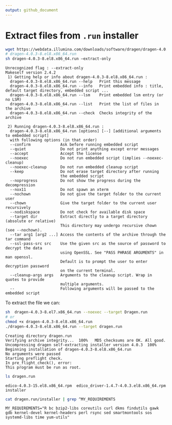 ```yaml
---
output: github_document
---
```


# Extract files from  `.run` installer

<!--

<a href="https://github.com/kmezhoud/Dragen/extract_installer/extract_installer.md" target = "_blank">
<img src="../doc/untar_Dragen.png" align="right" height="100" width="100" title="Parsing JSON nirvana Output">
</a>

&nbsp;

&nbsp;
-->

```bash
wget https://webdata.illumina.com/downloads/software/dragen/dragen-4.0.3-8.el8.x86_64.run
# dragen-4.0.3-8.el8.x86_64.run
sh dragen-4.0.3-8.el8.x86_64.run –extract-only
```
```{eval=FALSE}
Unrecognized flag : --extract-only
Makeself version 2.4.2
 1) Getting help or info about dragen-4.0.3-8.el8.x86_64.run :
  dragen-4.0.3-8.el8.x86_64.run --help   Print this message
  dragen-4.0.3-8.el8.x86_64.run --info   Print embedded info : title, default target directory, embedded script ...
  dragen-4.0.3-8.el8.x86_64.run --lsm    Print embedded lsm entry (or no LSM)
  dragen-4.0.3-8.el8.x86_64.run --list   Print the list of files in the archive
  dragen-4.0.3-8.el8.x86_64.run --check  Checks integrity of the archive

 2) Running dragen-4.0.3-8.el8.x86_64.run :
  dragen-4.0.3-8.el8.x86_64.run [options] [--] [additional arguments to embedded script]
  with following options (in that order)
  --confirm             Ask before running embedded script
  --quiet               Do not print anything except error messages
  --accept              Accept the license
  --noexec              Do not run embedded script (implies --noexec-cleanup)
  --noexec-cleanup      Do not run embedded cleanup script
  --keep                Do not erase target directory after running
                        the embedded script
  --noprogress          Do not show the progress during the decompression
  --nox11               Do not spawn an xterm
  --nochown             Do not give the target folder to the current user
  --chown               Give the target folder to the current user recursively
  --nodiskspace         Do not check for available disk space
  --target dir          Extract directly to a target directory (absolute or relative)
                        This directory may undergo recursive chown (see --nochown).
  --tar arg1 [arg2 ...] Access the contents of the archive through the tar command
  --ssl-pass-src src    Use the given src as the source of password to decrypt the data
                        using OpenSSL. See "PASS PHRASE ARGUMENTS" in man openssl.
                        Default is to prompt the user to enter decryption password
                        on the current terminal.
  --cleanup-args args   Arguments to the cleanup script. Wrap in quotes to provide
                        multiple arguments.
  --                    Following arguments will be passed to the embedded script

```

To extract the file we can: 
```bash
sh  dragen-4.0.3-8.el7.x86_64.run --noexec --target Dragen.run
# or
chmod +x dragen-4.0.3-8.el8.x86_64.run
./dragen-4.0.3-8.el8.x86_64.run --target dragen.run
```
```
Creating directory dragen.run
Verifying archive integrity...  100%   MD5 checksums are OK. All good.
Uncompressing dragen self-extracting installer version 4.0.3  100%  
Beginning installation of dragen-4.0.3-8.el8.x86_64.run
No arguments were passed
Starting preflight check.
In pre_flight_check(), error:
This program must be run as root.

```
```bash
ls dragen.run
```

```
edico-4.0.3-15.el8.x86_64.rpm  edico_driver-1.4.7-4.0.3.el8.x86_64.rpm  installer

```

```bash
cat dragen.run/installer | grep ^MY_REQUIREMENTS
```

```
MY_REQUIREMENTS="R bc bzip2-libs coreutils curl dkms findutils gawk gdb kernel-devel kernel-headers perl rsync sed smartmontools sos systemd-libs time yum-utils"
```
